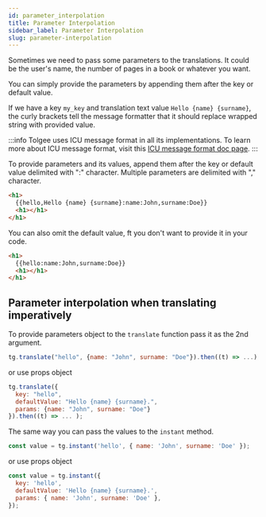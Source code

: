 ```yaml
---
id: parameter_interpolation
title: Parameter Interpolation
sidebar_label: Parameter Interpolation
slug: parameter-interpolation
---
```


Sometimes we need to pass some parameters to the translations. It could be the user's name, the number of pages
in a book or whatever you want.

You can simply provide the parameters by appending them after the key or default value.

If we have a key `my_key` and translation text value `Hello {name} {surname}`, the curly brackets tell the message
formatter that it should replace wrapped string with provided value.

:::info
Tolgee uses ICU message format in all its implementations. To learn more about ICU message format, visit this
[ICU message format doc page](/docs/icu-message-format).
:::

To provide parameters and its values, append them after the key or default value delimited with ":" character.
Multiple parameters are delimited with "," character.

```html
<h1>
  {{hello,Hello {name} {surname}:name:John,surname:Doe}}
  <h1></h1>
</h1>
```

You can also omit the default value, ft you don't want to provide it in your code.

```html
<h1>
  {{hello:name:John,surname:Doe}}
  <h1></h1>
</h1>
```

## Parameter interpolation when translating imperatively

To provide parameters object to the `translate` function pass it as the 2nd argument.

```javascript
tg.translate("hello", {name: "John", surname: "Doe"}).then((t) => ...);
```

or use props object

```javascript
tg.translate({
  key: "hello",
  defaultValue: "Hello {name} {surname}.",
  params: {name: "John", surname: "Doe"}
}).then((t) => ... );
```

The same way you can pass the values to the `instant` method.

```javascript
const value = tg.instant('hello', { name: 'John', surname: 'Doe' });
```

or use props object

```javascript
const value = tg.instant({
  key: 'hello',
  defaultValue: 'Hello {name} {surname}.',
  params: { name: 'John', surname: 'Doe' },
});
```
